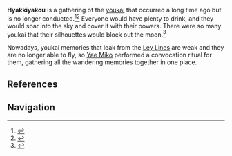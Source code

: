{{Stub}}
{{Terminology Infobox
|image  = 
|type   = Lore
|region = Inazuma
}}
'''Hyakkiyakou''' is a gathering of the [[youkai]] that occurred a long time ago but is no longer conducted.<ref>{{Ref/CS|Yae Miko|4}}</ref><ref>{{Ref/Quest|A Centuries-Long Dream}}</ref> Everyone would have plenty to drink, and they would soar into the sky and cover it with their powers. There were so many youkai that their silhouettes would block out the moon.<ref>{{Ref/Quest|Banquet of Parting}}</ref>

Nowadays, youkai memories that leak from the [[Ley Lines]] are weak and they are no longer able to fly, so [[Yae Miko]] performed a convocation ritual for them, gathering all the wandering memories together in one place.

==References==
{{Reflist}}

==Navigation==
{{Lore Navbox}}